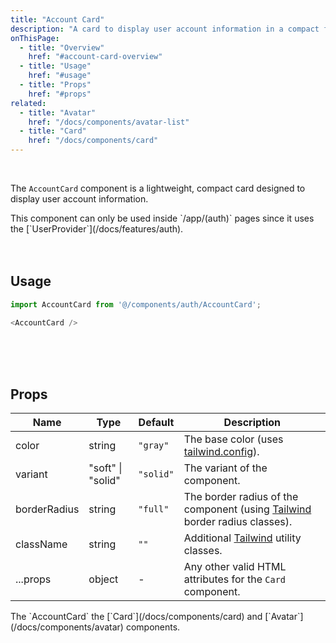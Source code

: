 ```yaml
---
title: "Account Card"
description: "A card to display user account information in a compact format"
onThisPage:
  - title: "Overview"
    href: "#account-card-overview"
  - title: "Usage"
    href: "#usage"
  - title: "Props"
    href: "#props"
related:
  - title: "Avatar"
    href: "/docs/components/avatar-list"
  - title: "Card"
    href: "/docs/components/card"
---
```


<div id="account-card-overview" />

<br/>

The `AccountCard` component is a lightweight, compact card designed to display user account information.

<Caution>
    This component can only be used inside `/app/(auth)` pages since it uses the [`UserProvider`](/docs/features/auth).
</Caution>

<br />
<br />
<br />
<Divider />

<div id="usage" />

## Usage

```js
import AccountCard from '@/components/auth/AccountCard';

<AccountCard />
```

<br />
<br />
<br />
<Divider />

<div id="props" />

## Props

| Name         | Type              | Default   | Description                                                                                           |
|--------------|-------------------|-----------|-------------------------------------------------------------------------------------------------------|
| color        | string            | `"gray"`  | The base color (uses [tailwind.config](/docs/features/config#color-theme)).                                       |
| variant      | "soft" \| "solid" | `"solid"` | The variant of the component.                                                                         |
| borderRadius | string            | `"full"`  | The border radius of the component (using [Tailwind](https://tailwindcss.com) border radius classes). |
| className    | string            | `""`      | Additional [Tailwind](https://tailwindcss.com) utility classes.                                       |
| ...props     | object            | -         | Any other valid HTML attributes for the `Card` component.                                             |

<Info>
    The `AccountCard` the [`Card`](/docs/components/card) and [`Avatar`](/docs/components/avatar) components.
</Info>

